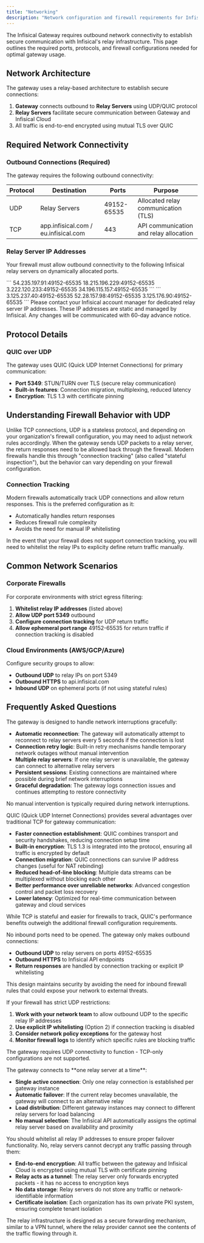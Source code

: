 ```yaml
---
title: "Networking"
description: "Network configuration and firewall requirements for Infisical Gateway"
---
```


The Infisical Gateway requires outbound network connectivity to establish secure communication with Infisical's relay infrastructure. 
This page outlines the required ports, protocols, and firewall configurations needed for optimal gateway usage.

## Network Architecture

The gateway uses a relay-based architecture to establish secure connections:

1. **Gateway** connects outbound to **Relay Servers** using UDP/QUIC protocol
2. **Relay Servers** facilitate secure communication between Gateway and Infisical Cloud
3. All traffic is end-to-end encrypted using mutual TLS over QUIC

## Required Network Connectivity

### Outbound Connections (Required)

The gateway requires the following outbound connectivity:

| Protocol | Destination | Ports | Purpose |
|----------|-------------|-------|---------|
| UDP | Relay Servers | 49152-65535 | Allocated relay communication (TLS) |
| TCP | app.infisical.com / eu.infisical.com | 443 | API communication and relay allocation |

### Relay Server IP Addresses

Your firewall must allow outbound connectivity to the following Infisical relay servers on dynamically allocated ports.

<Tabs>
  <Tab title="Infisical cloud (US)">
    ```
    54.235.197.91:49152-65535
    18.215.196.229:49152-65535
    3.222.120.233:49152-65535
    34.196.115.157:49152-65535
    ```
  </Tab>
  <Tab title="Infisical cloud (EU)">
    ```
    3.125.237.40:49152-65535
    52.28.157.98:49152-65535
    3.125.176.90:49152-65535
    ```
  </Tab>
  <Tab title="Infisical dedicated">
    Please contact your Infisical account manager for dedicated relay server IP addresses.
  </Tab>
</Tabs>

<Warning>
    These IP addresses are static and managed by Infisical. Any changes will be communicated with 60-day advance notice.
</Warning>

## Protocol Details

### QUIC over UDP

The gateway uses QUIC (Quick UDP Internet Connections) for primary communication:

- **Port 5349**: STUN/TURN over TLS (secure relay communication)
- **Built-in features**: Connection migration, multiplexing, reduced latency
- **Encryption**: TLS 1.3 with certificate pinning

## Understanding Firewall Behavior with UDP

Unlike TCP connections, UDP is a stateless protocol, and depending on your organization's firewall configuration, you may need to adjust network rules accordingly.
When the gateway sends UDP packets to a relay server, the return responses need to be allowed back through the firewall. 
Modern firewalls handle this through "connection tracking" (also called "stateful inspection"), but the behavior can vary depending on your firewall configuration. 


### Connection Tracking 

Modern firewalls automatically track UDP connections and allow return responses. This is the preferred configuration as it:
- Automatically handles return responses
- Reduces firewall rule complexity
- Avoids the need for manual IP whitelisting

In the event that your firewall does not support connection tracking, you will need to whitelist the relay IPs to explicity define return traffic manually.

## Common Network Scenarios

### Corporate Firewalls

For corporate environments with strict egress filtering:

1. **Whitelist relay IP addresses** (listed above)
2. **Allow UDP port 5349** outbound
3. **Configure connection tracking** for UDP return traffic
4. **Allow ephemeral port range** 49152-65535 for return traffic if connection tracking is disabled

### Cloud Environments (AWS/GCP/Azure)

Configure security groups to allow:
- **Outbound UDP** to relay IPs on port 5349
- **Outbound HTTPS** to api.infisical.com
- **Inbound UDP** on ephemeral ports (if not using stateful rules)

## Frequently Asked Questions

<Accordion title="What happens if there is a network interruption?">
The gateway is designed to handle network interruptions gracefully:

- **Automatic reconnection**: The gateway will automatically attempt to reconnect to relay servers every 5 seconds if the connection is lost
- **Connection retry logic**: Built-in retry mechanisms handle temporary network outages without manual intervention
- **Multiple relay servers**: If one relay server is unavailable, the gateway can connect to alternative relay servers
- **Persistent sessions**: Existing connections are maintained where possible during brief network interruptions
- **Graceful degradation**: The gateway logs connection issues and continues attempting to restore connectivity

No manual intervention is typically required during network interruptions.
</Accordion>

<Accordion title="Why does the gateway use QUIC instead of TCP?">
QUIC (Quick UDP Internet Connections) provides several advantages over traditional TCP for gateway communication:

- **Faster connection establishment**: QUIC combines transport and security handshakes, reducing connection setup time
- **Built-in encryption**: TLS 1.3 is integrated into the protocol, ensuring all traffic is encrypted by default
- **Connection migration**: QUIC connections can survive IP address changes (useful for NAT rebinding)
- **Reduced head-of-line blocking**: Multiple data streams can be multiplexed without blocking each other
- **Better performance over unreliable networks**: Advanced congestion control and packet loss recovery
- **Lower latency**: Optimized for real-time communication between gateway and cloud services

While TCP is stateful and easier for firewalls to track, QUIC's performance benefits outweigh the additional firewall configuration requirements.
</Accordion>

<Accordion title="Do I need to open any inbound ports on my firewall?">
No inbound ports need to be opened. The gateway only makes outbound connections:

- **Outbound UDP** to relay servers on ports 49152-65535
- **Outbound HTTPS** to Infisical API endpoints
- **Return responses** are handled by connection tracking or explicit IP whitelisting

This design maintains security by avoiding the need for inbound firewall rules that could expose your network to external threats.
</Accordion>

<Accordion title="What if my firewall blocks the required UDP ports?">
If your firewall has strict UDP restrictions:

1. **Work with your network team** to allow outbound UDP to the specific relay IP addresses
2. **Use explicit IP whitelisting** (Option 2) if connection tracking is disabled
3. **Consider network policy exceptions** for the gateway host
4. **Monitor firewall logs** to identify which specific rules are blocking traffic

The gateway requires UDP connectivity to function - TCP-only configurations are not supported.
</Accordion>

<Accordion title="How many relay servers does the gateway connect to?">
The gateway connects to **one relay server at a time**:

- **Single active connection**: Only one relay connection is established per gateway instance
- **Automatic failover**: If the current relay becomes unavailable, the gateway will connect to an alternative relay
- **Load distribution**: Different gateway instances may connect to different relay servers for load balancing
- **No manual selection**: The Infisical API automatically assigns the optimal relay server based on availability and proximity

You should whitelist all relay IP addresses to ensure proper failover functionality.
</Accordion>
<Accordion title="Can the relay servers decrypt traffic going through them?">
No, relay servers cannot decrypt any traffic passing through them:

- **End-to-end encryption**: All traffic between the gateway and Infisical Cloud is encrypted using mutual TLS with certificate pinning
- **Relay acts as a tunnel**: The relay server only forwards encrypted packets - it has no access to encryption keys
- **No data storage**: Relay servers do not store any traffic or network-identifiable information  
- **Certificate isolation**: Each organization has its own private PKI system, ensuring complete tenant isolation

The relay infrastructure is designed as a secure forwarding mechanism, similar to a VPN tunnel, where the relay provider cannot see the contents of the traffic flowing through it.
</Accordion>